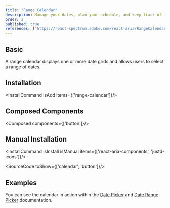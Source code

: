 ```yaml
---
title: "Range Calendar"
description: Manage your dates, plan your schedule, and keep track of important events, all in one place, like a personal assistant for your time.
order: 2
published: true
references: ["https://react-spectrum.adobe.com/react-aria/RangeCalendar.html#props"]
---
```


## Basic
A range calendar displays one or more date grids and allows users to select a range of dates.
<How toUse="date-and-time/range-calendar-demo" />

## Installation
<InstallCommand isAdd items={['range-calendar']}/>

## Composed Components
<Composed components={['button']}/>

## Manual Installation
<InstallCommand isInstall isManual items={['react-aria-components', 'justd-icons']}/>

<SourceCode toShow={['calendar', 'button']}/>

## Examples
You can see the calendar in action within the [Date Picker](/docs/components/date-and-time/date-picker) and [Date Range Picker](/docs/components/date-and-time/date-range-picker) documentation.
